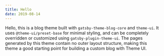 ```yaml
---
title: Hello
date: 2019-08-14
---
```


Hello, this is a blog theme built with `gatsby-theme-blog-core` and `theme-ui`.
It uses `@theme-ui/preset-base` for minimal styling, and can be completely overridden or customized using `gatsby-plugin-theme-ui`.
The pages generated by this theme contain no outer layout structure, making this theme a good starting point for building a custom blog with Theme UI.